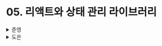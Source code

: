 # 05. 리액트와 상태 관리 라이브러리

<details>
  <summary>준영</summary>
  
</details><details>
  <summary>도은</summary>
  ## 5.1 상태 관리는 왜 필요한가?

**`🤔 '상태'는 무엇일까?`**

- 어떠한 의미를 지닌 값
- 애플리케이션에서 **지속적으로 변경될 수 있는 값**
- 웹에서 상태로 분류될 수 있는 것들은
  - UI: 상호 작용이 가능한 모든 요소의 현재 값을 의미
  - URL: 브라우저에서 관리되고 있는 상태
  - form: loading중인지? submit되었는지? disabled인지? 모두 상태로 관리
  - 서버에서 가져온 값: 클라이언트에서 서버로 요청을 통해 가져온 값도 상태로 볼 수 있다.

**`🫢 웹 서비스에서 점차 다양한 기능이 제공됨에 따라`**

- 웹 내부에서 관리해야 할 상태도 점차 비례해서 증가
- 상태를 효과적으로 관리하는 방법을 계속 고민해야 한다.

### 5.1.1 리액트 상태 관리의 역사

**`😳 Flux 패턴의 등장`**

- 단방향으로 데이터를 변경하는 것
- 간단하게 리액트 코드로 보면 다음과 같다.

  ```tsx
  type StoreState = { count: number };
  type Action = { type: 'add'; payload: number };

  const reducer = (prevState: StoreState, action: Action) => {
    const { type } = action;
    if (type === 'add') {
      return {
        count: prevState.count + action.payload,
      };
    }
  };

  export const App = () => {
    const [state, dispatcher] = useReducer(reducer, { count: 0 });

    const handleClick = () => {
      dispatcher({ type: 'add', payload: 1 });
    };

    return ...
  };
  ```

**`😌 시장 지배자 리덕스의 등장`**

- Flux 구조 + Elm 아키텍처 도입
  - Elm은 웹페이지를 선언적으로 작성하기 위한 언어
  - Elm은 Flux와 마찬가지로 **데이터 흐름을 3가지로 분류**, 이를 단방향으로 강제하여 상태를 안정적으로 관리하고자 노력
- 리덕스는 하나의 상태 객체를 스토어에 저장 → 객체를 업데이트하는 작업을 디스패치 → 상태 업데이트
- 리덕스의 등장은, props drilling 문제를 해결할 수 있었다.
- 하지만, **하나의 상태를 바꾸고 싶어도 해야 할 일이 너무 많았다.**
  - 어떠한 액션인지 타입을 선언해야 하고
  - 이 액션을 수행할 creator 함수를 만들어야 한다.
  - dispatcher와 selector도 필요하고
  - 새로운 상태가 어떻게 기존의 리듀서 내부에서 어떤 식으로 변경되어야 할지
  - 혹은 새로 만들어야 할지도 새로 정의해야 했다.
  - 🤢 보일러 플레이트가 너무 많다는 비판..

**`🥳 Context API와 useContext`**

- 리액트 팀은 리액트 `16.3`에서 전역 상태를 하위 컴포넌트에 주입할 수 있는 새로운 `Context API`를 출시
- props로 상태를 넘겨주지 않더라도 `Context API`를 사용하면 원하는 곳에서 사용 가능
- 🧐 `16.3` 버전 이전에도 context가 존재했으며, `getChildContext()`를 제공했었다.

**`😎 훅의 탄생, 그리고 React Query와 SWR`**

- 두 라이브러리 모두 외부에서 데이터를 불러오는 fetch를 관리하는 데 특화된 라이브러리
- **API 호출에 대한 상태를 관리**
- 서버 상태 관리 라이브러리로, 상태를 관리하는 라이브러리의 일종

**`😇 Recoil, Zustand, Jotai, Valtio에 이르기까지`**

- 작은 크기의 상태를 효율적으로 관리
- 위 라이브러리르들은 **peerDependencies로 리액트 16.3 버전 이상을 요구** (→ 훅을 사용하기 때문)
- 개발자가 원하는 만큼의 상태를 전역적으로 관리하는 것을 가능하도록

## 5.2 리액트 훅으로 시작하는 상태 관리

- 비교적 오랜 기간 리액트 생태계에서는 리덕스에 의존
- 그러나 현재는 `Context API`, `useReducer`, `useState`의 등장으로 재사용하거나 내부에 걸쳐서 상태를 관리할 수 있는 방법들이 점차 등장
- 리액트 `16.8`에서 등장한 훅과 함수 컴포넌트의 패러다임에서
  - 내부 상태 관리는 어떻게 할 수 있고
  - 이러한 새로운 방법을 채택한 라이브러리는 무엇이 있고 어떻게 동작하는지 알아보자

### 5.2.1 가장 기본적인 방법: useState와 useReducer

- useState를 통해, 여러 컴포넌트에 걸쳐 **동일한 인터페이스의 상태를 생성하고 관리**할 수 있게 되었다.

```tsx
const useCounter = (initCount = 0) => {
  const [counter, setCounter] = useState(initCount);

  return {
    inc: () => setCounter((prev) => prev + 1),
    counter,
  };
};
```

- 훅으로 코드를 격리해 제공할 수도 있다.
- 이처럼, 리액트의 훅을 기반으로 만든 사용자 정의 훅은 함수 컴포넌트라면 어디서든 손쉽게 재사용 가능!!
- 재사용할 수 있는 지역 상태를 만들어 주지만, 지역 상태라는 한계 → 여러 컴포넌트에 걸쳐 공유하기 위해서는 컴포넌트 트리 재설계 필요

### 5.2.2 지역 상태의 한계를 벗어나보자: useState의 상태를 바깥으로 분리하기

**`🙀 useState의 한계는 명확하다`**

- 리액트가 만든 클로저 내부에서 관리 → 지역 상태로 생성 → 해당 컴포넌트에서만 사용 가능
- 🤔 그 상태를 참조하는 유효한 스코프 내부에서는 해당 값을 **공유해서 사용**할 수도 있지 않을까?

아래와 같은 코드는 리액트에서 동작할까?

```tsx
// counter.ts
export type State = { counter: number };

// 상태를 아예 컴포넌트 밖에 선언했다. 각 컴포넌트가 이 상태를 바라보게 할 것이다.
let state: State = {
  counter: 0,
};

// getter
export function get(): State {
  return state;
}

// useState와 동일하게 구현하기 위해 게으른 초기화 함수나 값을 받을 수 있게 했다.
type Initializer<T> = T extends any ? T | ((prev: T) => T) : never;

// setter
export const set = <T>(nextState: Initializer<T>) => {
    state = typeof nextState === 'function' ? nextState(state) : nextState
}

// Counter
const Counter() {
    const state = get()

    const handleClick = () => {
        set(prev: State => ({counter: prev.counter + 1}))
    }

    return ...
}
```

- 위 방식은 리액트 환경에서 작동 X
- **🙀 가장 큰 문제는, 리렌더링 되지 않는다는 것**
- 업데이트되는 값을 가져오려면 상태 업데이트 + 리렌더링 필요
  - `useState`의 두 번째 인수로 업데이트하는 것으로 리렌더링 발생
- 외부에서 상태를 참조 & 렌더링까지 자연스럽게 일어나기 위해서는
  1. 컴포넌트 외부 어딘가에 상태를 두고 여러 컴포넌트가 같이 쓸 수 있어야 한다.
  2. 외부에 있는 상태를 사용하는 컴포넌트는 상태의 변화를 알아챌 수 있어야 한다. 상태 변화 시마다 리렌더링 → 최신 상태값 기준으로 렌더링
  3. 원시값이 아닌 객체인 경우, 내가 감지하지 않는 값이 변한다 하더라도 리렌더링 발생 X

**`🫢 컴포넌트 레벨의 지역 상태를 벗어나느 새로운 상태 관리 코드를 만들어보자`**

```tsx
type Initializer<T> = T extends any ? T | (prev: T => T):never

type Store<State> = {
    get: () => State // 최신값을 가져오는 함수
    set: (action: Initializer<State>) => State // useState와 동일하게 값 또는 함수를 받을 수 있도록
    subscribe: (callback: () => void) => () => void // store의 변경을 감지하고 싶은 컴포넌트들이 자신의 callback을 등록해두는 곳
}
/**
 * 이 스토어를 참조하는 컴포넌트는 subscribe에 컴포넌트 자기 자신을 렌더링하는 코드를 추가해서
 * 컴포넌트가 리렌더링을 실행할 수 있게 만들 것
 */
```

```tsx
export const createStore = <State extends unknown>(initialState: Initializer<State>) => {
  // state는 스토어 내부에서 보관해야 하므로 변수로 선언
  let state = typeof initialState !== 'function' ? initialState : initialState();

  // callbacks는 자료형에 관계없이 유일한 값을 저장할 수 있는 Set을 사용
  const callbacks = new Set<() => void>();
  // 언제든 get이 호출되면 최신값을 가져올 수 있도록 함수로 만든다.
  const get = () => state
  const set = (nextState: State | (prev: State => State)) => {
    state = typeof nextState === 'function' ? (nextState as(prev: State => State))(state) : nextState
    // 값의 설정이 발생하면 콜백 목록ㅇ르 순회하면서 모든 콜백을 실행한다.
    callbacks.forEach(callback => callback())
    return state
  }

  const subscribe = (callback: () => void) => {
    // 받은 함수를 콜백 목록에 추가
    callbacks.add(callback)
    // 클린업 실행 시 이를 삭제해서 반복적으로 추가되는 것을 막는다.
    return () => {
        callbacks.delete(callback)
    }
  }
  return { get, set, subscribe }
};
```

- createStore로 만들어진 store의 값을 참조하고
- 이 값의 변화에 따라 컴포넌트를 렌더링을 유도할 사용자 정의 훅이 필요

```tsx
export const useStore = <State extends unknown>(store: Store<State>) => {
  const [state, setState] = useState<State>(() => store.get()); // 컴포넌트의 렌더링을 유도하기 위해 useState 사용

  useEffect(() => {
    const unsubscribe = store.subscribe(() => {
      // store의 값이 변경될 때 setState할 수 있도록
      setState(store.get());
    });
    return unsubscribe;
  }, [store]);
  return [state, store.set] as const;
};
```

- 위 `useStore`의 경우, 객체인 경우 프로퍼티 일부가 변경될 경우 모든 컴포넌트가 렌더링될 것

```tsx
export const useStoreSelector = <State extends unknown, Value extends unknown>(
  store: Store<State>,
  selector: (state: State) => Value,
) => {
  const [state, setState] = useState(() => selector(store.get()));

  useEffect(() => {
    const unsubscribe = store.subscribe(() => {
      const value = selector(store.get());
      setState(value);
    });
    return unsubscribe;
  }, [store, selector]);

  return state;
};
```

- 객체로 구성되어 있다 하더라도, 컴포넌트에서 필요한 값만 그대로 select해서 사용 + 업데이트 수행
- 🚨 주의할 점은 selector는 함수 외부 혹은 useCallback으로 참조를 고정해야 한다.

### 5.2.3 useState와 Context를 동시에 사용해 보기

- 위처럼 구현하는 것은, **반드시 하나의 스토어만 가지게 되는 것**
  - 마치 **전역 변수**처럼 작동

**`🤔 서로 다른 스코프에서 스토어의 구조는 동일하되, 여러 개의 서로 다른 데이터를 공유하고 싶다면?`**

```tsx
// Context를 생성하면, 자동으로 스토어도 함께 생성한다.
export const CounterStoreContext = createContext<Store<CounterStore>>(
  createStore<CounterStore>({ count: 0, text: 'hello' }),
);

type CounterStoreProviderProps = PropsWithChildren<{ initialState: CounterStore }>;

export const CounterStoreProvider = ({ initialState, children }: CounterStoreProviderProps) => {
  const storeRef = useRef<Store<CounterStore>>();

  // 스토어를 생성한 적이 없다면 최초에 한 번 생성한다.
  if (!storeRef.current) {
    storeRef.current = createStore(initialState);
  }

  return <CounterStoreContext.Provider value={storeRef.current}>{children}</CounterStoreContext.Provider>;
};
```

- Context에서 제공하는 스토어에 접근할 수 있는 새로운 훅도 필요하다

```tsx
export const useCounterContextSelector = <State extends unknown>(selector: (state: CounterStore) => State) => {
  const store = useContext(CounterStoreContext);
  // 리액트에서 제공하는 훅 사용 ..-> 없음..?
  const subscription = useSubscription(
    useMemo(
      () => ({
        getCurrentValue: () => selector(store.get()),
        subscribe: store.subscribe,
      }),
      [store, selector],
    ),
  );
  return [subscription, store.set] as const;
};
```

### 5.2.4 상태 관리 라이브러리 Recoil, Jotai, Zustand 살펴보기

- Recoil, Jotai: Context, Provider 그리고 훅을 기반으로 가능한 작은 상태를 효율적으로 관리하는 것에 초점
- Zustand: 하나의 큰 스토어를 기반으로 상태를 관리

**`1️⃣ Recoil`**

- 최상단에 `RecoilRoot`를 감싸줘야 한다.
  - 생성되는 상태값을 저장하기 위한 **스토어를 생성**하는 역할

```tsx
const RecoilRoot = (props: Props): React.Node => {
  const { override, ...restProps } = props;

  const ancestorStoreRef = useStoreRef(); // 상태값을 저장하는 스토어
  if (override === flase && ancestorStoreRef.current !== defaultStore) {
    return props.children;
  }
  return <RecoilRoot_INTERNAL {...restProps} />;
};

// useStoreRef
const AppContext = React.createContext<StoreRef>({ current: defaultStore });
const useStoreRef = (): StoreRef => useContext(AppContext);
```

- RecoilRoot의 구조를 대락 파악해보면
  1. Recoil의 상태값은 RecoilRoot로 생성된 Context의 스토어에 저장
  2. 스토어의 상태값에 접근할 수 있는 함수 존재, 이 함수를 통해 접근 또는 업데이트 가능
  3. 값의 변경이 발생하면, 이를 참조하고 있는 하위 컴포넌트에 모두 알린다.

**`2️⃣ Jotai`**

- `Recoil`의 `atom` 모델에 영감을 받아 만들어진 상태 관리 라이브러리
- `Context`의 불필요한 리렌더링 문제를 해결하고자 설계
- `jotai`의 `atom` 구현을 살펴보자

```tsx
export function atom<Value, Update, Result extends void | Promise<void>>(
  read: Value | Read<Value>,
  write?: Write<Update, Result>,
) {
  const key = `atom${++keyCount}`;
  const config = {
    toString: () => key,
  } as WriableAtom<Value, Update, Result> & { init?: Value };

  if (typeof read === 'function') {
    config.read = read as Read<Value>;
  } else {
    config.init = read;
    config.read = (get) => get(config);
    config.write = (get, set, update) => set(config, typeof update === 'function' ? update(get(config)) : update);
  }

  if (write) {
    config.write = write;
  }
  return config;
}
```

- Recoil과 다르게 루트 레벨에서 Context가 존재X
  - **기본 스토어를 루트에 생성**하고 이를 활용해 값을 저장
  - ⭐️ Provider 별로 다른 atom 값을 관리 가능
- selector 없이 atom만으로 또 다른 파생된 상태 만드릭 가능
- Recoil에 비해 간결!

**`3️⃣ Zustand`**

- `Zustand`는 리덕스에 영감을 받아 제작
- 하나의 스토어를 중앙 집중형으로 활용 → 이 스토어 내부에서 상태 관리
- state를 useState 외부에서 관리
- `partial`은 일부분만 변경하고 싶을 때, `replace`는 state를 완전히 새로운 값으로 변경하고 싶을 때
- 여기까지는 react와는 별개로 값을 관리하는 것이였고 `useStore`를 통해 리렌더링을 수행

</details>
